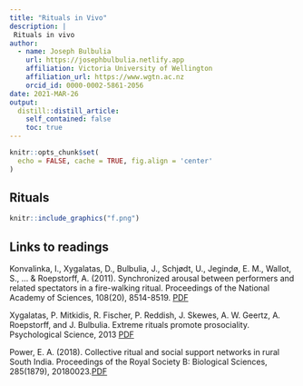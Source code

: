 ```yaml
---
title: "Rituals in Vivo"
description: |
 Rituals in vivo
author:
  - name: Joseph Bulbulia
    url: https://josephbulbulia.netlify.app
    affiliation: Victoria University of Wellington
    affiliation_url: https://www.wgtn.ac.nz
    orcid_id: 0000-0002-5861-2056
date: 2021-MAR-26
output:
  distill::distill_article:
    self_contained: false
    toc: true
---
```




```r
knitr::opts_chunk$set(
  echo = FALSE, cache = TRUE, fig.align = 'center'
)
```

## Rituals



```r
knitr::include_graphics("f.png")
```


## Links to readings


Konvalinka, I., Xygalatas, D., Bulbulia, J., Schjødt, U., Jegindø, E. M., Wallot, S., ... & Roepstorff, A. (2011). Synchronized arousal between performers and related spectators in a fire-walking ritual. Proceedings of the National Academy of Sciences, 108(20), 8514-8519. [PDF](https://www.pnas.org/content/108/20/8514)

Xygalatas, P. Mitkidis, R. Fischer, P. Reddish, J. Skewes, A. W. Geertz, A. Roepstorff, and J. Bulbulia. Extreme rituals promote prosociality. Psychological Science, 2013 [PDF](https://www.dropbox.com/s/zkp3eijrb0syh3t/Psychological%20Science-2013-Xygalatas-0956797612472910.pdf?dl=0)


Power, E. A. (2018). Collective ritual and social support networks in rural South India. Proceedings of the Royal Society B: Biological Sciences, 285(1879), 20180023.[PDF](https://www.dropbox.com/s/ud27zvxn6ui2g3d/Power-2018_Collective-ritual-and-social-support.pdf?dl=0)

